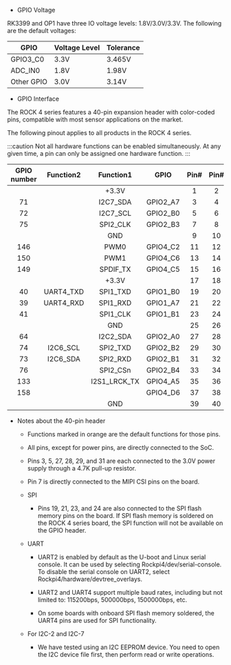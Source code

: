 - GPIO Voltage

RK3399 and OP1 have three IO voltage levels: 1.8V/3.0V/3.3V. The following are the default voltages:

| GPIO       | Voltage Level | Tolerance |
| ---------- | ------------- | --------- |
| GPIO3_C0   | 3.3V          | 3.465V    |
| ADC_IN0    | 1.8V          | 1.98V     |
| Other GPIO | 3.0V          | 3.14V     |

- GPIO Interface

The ROCK 4 series features a 40-pin expansion header with color-coded pins, compatible with most sensor applications on the market.

The following pinout applies to all products in the ROCK 4 series.

<div className='gpio_style'>

:::caution
Not all hardware functions can be enabled simultaneously. At any given time, a pin can only be assigned one hardware function.
:::

| GPIO number | Function2 |               Function1                |   GPIO   |               Pin#               |              Pin#               |   GPIO   |                Function1                | Function2  | GPIO number |
| :---------: | :-------: | :------------------------------------: | :------: | :------------------------------: | :-----------------------------: | :------: | :-------------------------------------: | :--------: | :---------: |
|             |           |                 +3.3V                  |          | <div className='yellow'>1</div>  |  <div className='red'>2</div>   |          |                  +5.0V                  |            |             |
|     71      |           |                I2C7_SDA                | GPIO2_A7 |  <div className='green'>3</div>  |  <div className='red'>4</div>   |          |                  +5.0V                  |            |             |
|     72      |           |                I2C7_SCL                | GPIO2_B0 |  <div className='green'>5</div>  | <div className='black'>6</div>  |          |                   GND                   |            |             |
|     75      |           |                SPI2_CLK                | GPIO2_B3 |  <div className='green'>7</div>  | <div className='green'>8</div>  | GPIO4_C4 | <div className='orange'>UART2_TXD</div> |            |     148     |
|             |           |                  GND                   |          |  <div className='black'>9</div>  | <div className='green'>10</div> | GPIO4_C3 | <div className='orange'>UART2_RXD</div> |            |     147     |
|     146     |           |                  PWM0                  | GPIO4_C2 | <div className='green'>11</div>  | <div className='green'>12</div> | GPIO4_A3 |                I2S1_SCLK                |            |     131     |
|     150     |           |                  PWM1                  | GPIO4_C6 | <div className='green'>13</div>  | <div className='black'>14</div> |          |                   GND                   |            |             |
|     149     |           |                SPDIF_TX                | GPIO4_C5 | <div className='green'>15</div>  | <div className='green'>16</div> | GPIO4_D2 |                                         |            |     154     |
|             |           |                 +3.3V                  |          | <div className='yellow'>17</div> | <div className='green'>18</div> | GPIO4_D4 |                                         |            |     156     |
|     40      | UART4_TXD | <div className='orange'>SPI1_TXD</div> | GPIO1_B0 | <div className='green'>19</div>  | <div className='black'>20</div> |          |                   GND                   |            |             |
|     39      | UART4_RXD | <div className='orange'>SPI1_RXD</div> | GPIO1_A7 | <div className='green'>21</div>  | <div className='green'>22</div> | GPIO4_D5 |                                         |            |     157     |
|     41      |           | <div className='orange'>SPI1_CLK</div> | GPIO1_B1 | <div className='green'>23</div>  | <div className='green'>24</div> | GPIO1_B2 | <div className='orange'>SPI1_CSn</div>  |            |     42      |
|             |           |                  GND                   |          | <div className='black'>25</div>  | <div className='green'>26</div> |          |                 ADC_IN0                 |            |             |
|     64      |           |                I2C2_SDA                | GPIO2_A0 |  <div className='blue'>27</div>  | <div className='blue'>28</div>  | GPIO2_A1 |                I2C2_CLK                 |            |     65      |
|     74      | I2C6_SCL  |                SPI2_TXD                | GPIO2_B2 | <div className='green'>29</div>  | <div className='black'>30</div> |          |                   GND                   |            |             |
|     73      | I2C6_SDA  |                SPI2_RXD                | GPIO2_B1 | <div className='green'>31</div>  | <div className='green'>32</div> | GPIO3_C0 |                SPDIF_TX                 | UART3_CTSn |     112     |
|     76      |           |                SPI2_CSn                | GPIO2_B4 | <div className='green'>33</div>  | <div className='black'>34</div> |          |                   GND                   |            |             |
|     133     |           |              I2S1_LRCK_TX              | GPIO4_A5 | <div className='green'>35</div>  | <div className='green'>36</div> | GPIO4_A4 |              I2S1_LRCK_RX               |            |     132     |
|     158     |           |                                        | GPIO4_D6 | <div className='green'>37</div>  | <div className='green'>38</div> | GPIO4_A6 |                I2S1_SDI                 |            |     134     |
|             |           |                  GND                   |          | <div className='black'>39</div>  | <div className='green'>40</div> | GPIO4_A7 |                I2S1_SDO                 |            |     135     |

</div>

- Notes about the 40-pin header

  - Functions marked in orange are the default functions for those pins.

  - All pins, except for power pins, are directly connected to the SoC.

  - Pins 3, 5, 27, 28, 29, and 31 are each connected to the 3.0V power supply through a 4.7K pull-up resistor.

  - Pin 7 is directly connected to the MIPI CSI pins on the board.

  - SPI

    - Pins 19, 21, 23, and 24 are also connected to the SPI flash memory pins on the board. If SPI flash memory is soldered on the ROCK 4 series board, the SPI function will not be available on the GPIO header.

  - UART

    - UART2 is enabled by default as the U-boot and Linux serial console. It can be used by selecting Rockpi4/dev/serial-console. To disable the serial console on UART2, select Rockpi4/hardware/devtree_overlays.

    - UART2 and UART4 support multiple baud rates, including but not limited to: 115200bps, 500000bps, 1500000bps, etc.

    - On some boards with onboard SPI flash memory soldered, the UART4 pins are used for SPI functionality.

  - For I2C-2 and I2C-7

    - We have tested using an I2C EEPROM device. You need to open the I2C device file first, then perform read or write operations.
